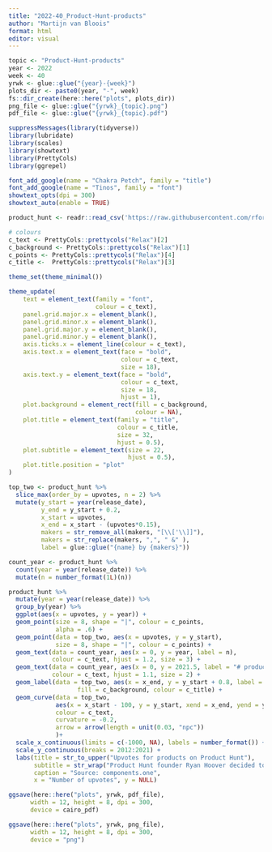 ```yaml
---
title: "2022-40_Product-Hunt-products"
author: "Martijn van Bloois"
format: html
editor: visual
---
```


```r
topic <- "Product-Hunt-products"
year <- 2022
week <- 40
yrwk <- glue::glue("{year}-{week}")
plots_dir <- paste0(year, "-", week)
fs::dir_create(here::here("plots", plots_dir))
png_file <- glue::glue("{yrwk}_{topic}.png")
pdf_file <- glue::glue("{yrwk}_{topic}.pdf")
```

```r
suppressMessages(library(tidyverse))
library(lubridate)
library(scales)
library(showtext)
library(PrettyCols)
library(ggrepel)
```

```r
font_add_google(name = "Chakra Petch", family = "title")
font_add_google(name = "Tinos", family = "font")
showtext_opts(dpi = 300)
showtext_auto(enable = TRUE)
```


```r
product_hunt <- readr::read_csv('https://raw.githubusercontent.com/rfordatascience/tidytuesday/master/data/2022/2022-10-04/product_hunt.csv')
```

```r
# colours
c_text <- PrettyCols::prettycols("Relax")[2]
c_background <- PrettyCols::prettycols("Relax")[1]
c_points <- PrettyCols::prettycols("Relax")[4]
c_title <-  PrettyCols::prettycols("Relax")[3]

theme_set(theme_minimal())

theme_update(
    text = element_text(family = "font",
                        colour = c_text),
    panel.grid.major.x = element_blank(),
    panel.grid.minor.x = element_blank(),
    panel.grid.major.y = element_blank(),
    panel.grid.minor.y = element_blank(),
    axis.ticks.x = element_line(colour = c_text),
    axis.text.x = element_text(face = "bold",
                               colour = c_text,
                               size = 18),
    axis.text.y = element_text(face = "bold",
                               colour = c_text,
                               size = 18,
                               hjust = 1),
    plot.background = element_rect(fill = c_background,
                                   colour = NA),
    plot.title = element_text(family = "title",
                              colour = c_title,
                              size = 32,
                              hjust = 0.5),
    plot.subtitle = element_text(size = 22,
                                 hjust = 0.5),
    plot.title.position = "plot"
)
```


```r
top_two <- product_hunt %>% 
  slice_max(order_by = upvotes, n = 2) %>% 
  mutate(y_start = year(release_date),
         y_end = y_start + 0.2,
         x_start = upvotes,
         x_end = x_start - (upvotes*0.15),
         makers = str_remove_all(makers, "[\\['\\]]"),
         makers = str_replace(makers, ",", " &" ),
         label = glue::glue("{name} by {makers}"))

count_year <- product_hunt %>% 
  count(year = year(release_date)) %>% 
  mutate(n = number_format(1L)(n))

product_hunt %>% 
  mutate(year = year(release_date)) %>% 
  group_by(year) %>% 
  ggplot(aes(x = upvotes, y = year)) +
  geom_point(size = 8, shape = "|", colour = c_points,
             alpha = .6) +
  geom_point(data = top_two, aes(x = upvotes, y = y_start),
             size = 8, shape = "|", colour = c_points) +
  geom_text(data = count_year, aes(x = 0, y = year, label = n),
            colour = c_text, hjust = 1.2, size = 3) +
  geom_text(data = count_year, aes(x = 0, y = 2021.5, label = "# products"),
            colour = c_text, hjust = 1.1, size = 2) +
  geom_label(data = top_two, aes(x = x_end, y = y_start + 0.8, label = label),
                   fill = c_background, colour = c_title) +
  geom_curve(data = top_two,
             aes(x = x_start - 100, y = y_start, xend = x_end, yend = y_end + 0.4),
             colour = c_text,
             curvature = -0.2,
             arrow = arrow(length = unit(0.03, "npc"))
             )+
  scale_x_continuous(limits = c(-1000, NA), labels = number_format()) +
  scale_y_continuous(breaks = 2012:2021) +
  labs(title = str_to_upper("Upvotes for products on Product Hunt"),
       subtitle = str_wrap("Product Hunt founder Ryan Hoover decided to build a central location to replace the word-of-mouth process his peers used to promote tech products they liked or had built.", 90),
       caption = "Source: components.one",
       x = "Number of upvotes", y = NULL)
```


```r
ggsave(here::here("plots", yrwk, pdf_file),
      width = 12, height = 8, dpi = 300,
      device = cairo_pdf)

ggsave(here::here("plots", yrwk, png_file),
      width = 12, height = 8, dpi = 300,
      device = "png")
```
